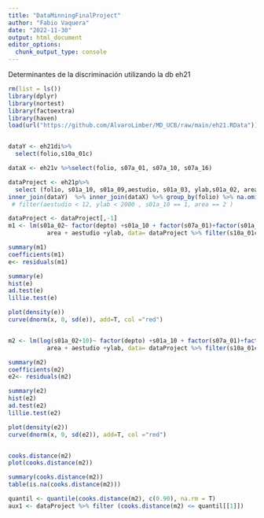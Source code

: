 ```yaml
---
title: "DataMinningFinalProject"
author: "Fabio Vaquera"
date: "2022-11-30"
output: html_document
editor_options: 
  chunk_output_type: console
---
```

Determinantes de la discriminación utilizando la db eh21

```r
rm(list = ls())
library(dplyr)
library(nortest)
library(factoextra)
library(haven)
load(url("https://github.com/AlvaroLimber/MD_UCB/raw/main/eh21.RData"))


dataY <- eh21di%>%
  select(folio,s10a_01c) 

dataX <- eh21v %>%select(folio, s07a_01, s07a_10, s07a_16)

dataProject <- eh21p%>%
  select (folio, s01a_10, s01a_09,aestudio, s01a_03, ylab,s01a_02, area ,depto) %>%
inner_join(dataY)  %>% inner_join(dataX) %>% group_by(folio) %>% na.omit() #%>% 
 # filter(aestudio < 12, ylab < 2000 , s01a_10 == 1, area == 2 )

dataProject <- dataProject[,-1]
m1 <- lm(s01a_02~ factor(depto) +s01a_10 + factor(s07a_01)+factor(s01a_09)+factor(s07a_16)+
           area + aestudio +ylab, data= dataProject %>% filter(s10a_01c == 1))

summary(m1)
coefficients(m1)
e<- residuals(m1)

summary(e)
hist(e) 
ad.test(e)
lillie.test(e)

plot(density(e))
curve(dnorm(x, 0, sd(e)), add=T, col ="red")


m2 <- lm(log(s01a_02+10)~ factor(depto) +s01a_10 + factor(s07a_01)+factor(s01a_09)+factor(s07a_16)+
           area + aestudio +ylab, data= dataProject %>% filter(s10a_01c == 1))

summary(m2)
coefficients(m2)
e2<- residuals(m2)

summary(e2)
hist(e2) 
ad.test(e2)
lillie.test(e2)

plot(density(e2))
curve(dnorm(x, 0, sd(e2)), add=T, col ="red")


cooks.distance(m2)
plot(cooks.distance(m2))

summary(cooks.distance(m2))
table(is.na(cooks.distance(m2)))

quantil <- quantile(cooks.distance(m2), c(0.90), na.rm = T) 
aux1 <- dataProject %>% filter (cooks.distance(m2) <= quantil[[1]]) 










```

